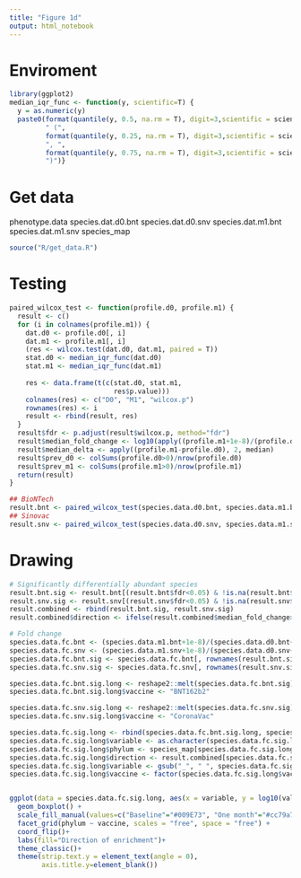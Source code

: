 ```yaml
---
title: "Figure 1d"
output: html_notebook
---
```


# Enviroment
```r
library(ggplot2)
median_iqr_func <- function(y, scientific=T) {
  y = as.numeric(y)
  paste0(format(quantile(y, 0.5, na.rm = T), digit=3,scientific = scientific), 
         " (", 
         format(quantile(y, 0.25, na.rm = T), digit=3,scientific = scientific),
         ", ", 
         format(quantile(y, 0.75, na.rm = T), digit=3,scientific = scientific),
         ")")}
```

# Get data
phenotype.data
species.dat.d0.bnt
species.dat.d0.snv
species.dat.m1.bnt
species.dat.m1.snv
species_map
```r
source("R/get_data.R")
```

# Testing
```r
paired_wilcox_test <- function(profile.d0, profile.m1) {
  result <- c()
  for (i in colnames(profile.m1)) {
    dat.d0 <- profile.d0[, i]
    dat.m1 <- profile.m1[, i]
    (res <- wilcox.test(dat.d0, dat.m1, paired = T))
    stat.d0 <- median_iqr_func(dat.d0)
    stat.m1 <- median_iqr_func(dat.m1)
    
    res <- data.frame(t(c(stat.d0, stat.m1,
                          res$p.value)))
    colnames(res) <- c("D0", "M1", "wilcox.p")
    rownames(res) <- i
    result <- rbind(result, res)
  }
  result$fdr <- p.adjust(result$wilcox.p, method="fdr")
  result$median_fold_change <- log10(apply((profile.m1+1e-8)/(profile.d0+1e-8), 2, median))
  result$median_delta <- apply((profile.m1-profile.d0), 2, median)
  result$prev_d0 <- colSums(profile.d0>0)/nrow(profile.d0)
  result$prev_m1 <- colSums(profile.m1>0)/nrow(profile.m1)
  return(result)
}

## BioNTech
result.bnt <- paired_wilcox_test(species.data.d0.bnt, species.data.m1.bnt)
## Sinovac
result.snv <- paired_wilcox_test(species.data.d0.snv, species.data.m1.snv)
```

# Drawing
```r
# Significantly differentially abundant species
result.bnt.sig <- result.bnt[(result.bnt$fdr<0.05) & !is.na(result.bnt$fdr), ]
result.snv.sig <- result.snv[(result.snv$fdr<0.05) & !is.na(result.snv$fdr), ]
result.combined <- rbind(result.bnt.sig, result.snv.sig)
result.combined$direction <- ifelse(result.combined$median_fold_change>0, "One month", "Baseline")

# Fold change
species.data.fc.bnt <- (species.data.m1.bnt+1e-8)/(species.data.d0.bnt+1e-8)
species.data.fc.snv <- (species.data.m1.snv+1e-8)/(species.data.d0.snv+1e-8)
species.data.fc.bnt.sig <- species.data.fc.bnt[, rownames(result.bnt.sig)]
species.data.fc.snv.sig <- species.data.fc.snv[, rownames(result.snv.sig)]

species.data.fc.bnt.sig.long <- reshape2::melt(species.data.fc.bnt.sig)
species.data.fc.bnt.sig.long$vaccine <- "BNT162b2"

species.data.fc.snv.sig.long <- reshape2::melt(species.data.fc.snv.sig)
species.data.fc.snv.sig.long$vaccine <- "CoronaVac"

species.data.fc.sig.long <- rbind(species.data.fc.bnt.sig.long, species.data.fc.snv.sig.long)
species.data.fc.sig.long$variable <- as.character(species.data.fc.sig.long$variable)
species.data.fc.sig.long$phylum <- species_map[species.data.fc.sig.long$variable, "phylum"]
species.data.fc.sig.long$direction <- result.combined[species.data.fc.sig.long$variable, "direction"]
species.data.fc.sig.long$variable <- gsub("_", " ", species.data.fc.sig.long$variable)
species.data.fc.sig.long$vaccine <- factor(species.data.fc.sig.long$vaccine, c("CoronaVac", "BNT162b2"))


ggplot(data = species.data.fc.sig.long, aes(x = variable, y = log10(value), fill=factor(direction))) +
  geom_boxplot() +
  scale_fill_manual(values=c("Baseline"="#009E73", "One month"="#cc79a7")) +
  facet_grid(phylum ~ vaccine, scales = "free", space = "free") +
  coord_flip()+ 
  labs(fill="Direction of enrichment")+
  theme_classic()+
  theme(strip.text.y = element_text(angle = 0),
        axis.title.y=element_blank())
```

